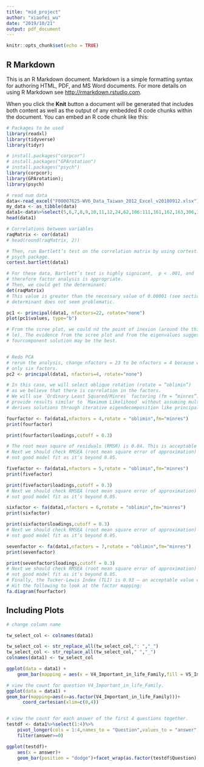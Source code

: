 ```yaml
---
title: "mid_project"
author: "xiaofei_wu"
date: "2019/10/21"
output: pdf_document
---
```


```r
knitr::opts_chunk$set(echo = TRUE)
```

## R Markdown

This is an R Markdown document. Markdown is a simple formatting syntax for authoring HTML, PDF, and MS Word documents. For more details on using R Markdown see <http://rmarkdown.rstudio.com>.

When you click the **Knit** button a document will be generated that includes both content as well as the output of any embedded R code chunks within the document. You can embed an R code chunk like this:

```r
# Packages to be used
library(readxl)
library(tidyverse)
library(tidyr)

# install.packages("corpcor")
# install.packages("GPArotation")
# install.packages("psych")
library(corpcor);
library(GPArotation);
library(psych)

# read num data
data<-read_excel("F00007625-WV6_Data_Taiwan_2012_Excel_v20180912.xlsx")
my_data <- as_tibble(data)
data1<-data%>%select(5,6,7,8,9,10,11,12,24,62,106:111,161,162,163,306,307,308)
head(data1)

# Correlations between variables
raqMatrix <- cor(data1)
# head(round(raqMatrix, 2))    

# Then, run Bartlett’s test on the correlation matrix by using cortest.bartlett() from
# psych package.
cortest.bartlett(data1)

# For these data, Bartlett’s test is highly signicant,  p < .001, and
# therefore factor analysis is appropriate.
# Then, we could get the determinant:
det(raqMatrix)
# This value is greater than the necessary value of 0.00001 (see section 17.5). As such, our
# determinant does not seem problematic.

pc1 <- principal(data1, nfactors=22, rotate="none")
plot(pc1$values, type="b") 

# From the scree plot, we could nd the point of inexion (around the third point to the
# le). The evidence from the scree plot and from the eigenvalues suggests a
# fourcomponent solution may be the best.


# Redo PCA
# rerun the analysis, change nfactors = 23 to be nfactors = 4 because we now want
# only six factors.
pc2 <- principal(data1, nfactors=4, rotate="none")

# In this case, we will select oblique rotation (rotate = “oblimin”) 
# as we believe that there is correlation in the factors. 
# We will use `Ordinary Least Squared/Minres` factoring (fm = “minres”), as it is known to
# provide results similar to `Maximum Likelihood` without assuming multivariate normal distribution and
# derives solutions through iterative eigendecomposition like principal axis.

fourfactor <- fa(data1,nfactors = 4,rotate = "oblimin",fm="minres")
print(fourfactor)

print(fourfactor$loadings,cutoff = 0.3)

# The root mean square of residuals (RMSR) is 0.04. This is acceptable as this value should be closer to 0.
# Next we should check RMSEA (root mean square error of approximation) index. Its value, 0.07 shows
# not good model fit as it’s beyond 0.05.

```

```r

fivefactor <- fa(data1,nfactors = 5,rotate = "oblimin",fm="minres")
print(fivefactor)

print(fivefactor$loadings,cutoff = 0.3)
# Next we should check RMSEA (root mean square error of approximation) index. Its value, 0.066 shows
# not good model fit as it’s beyond 0.05.
```

```r

sixfactor <- fa(data1,nfactors = 6,rotate = "oblimin",fm="minres")
print(sixfactor)

print(sixfactor$loadings,cutoff = 0.3)
# Next we should check RMSEA (root mean square error of approximation) index. Its value, 0.052 shows
# not good model fit as it’s beyond 0.05.
```

```r

sevenfactor <- fa(data1,nfactors = 7,rotate = "oblimin",fm="minres")
print(sevenfactor)

print(sevenfactor$loadings,cutoff = 0.3)
# Next we should check RMSEA (root mean square error of approximation) index. Its value, 0.047 shows
# not good model fit as it’s beyond 0.05.
# Finally, the Tucker-Lewis Index (TLI) is 0.93 – an acceptable value considering it’s over 0.9.
# Hit the following to look at the factor mapping:
fa.diagram(fourfactor)
```

## Including Plots


```r
# change column name

tw_select_col <- colnames(data1)

tw_select_col <- str_replace_all(tw_select_col,": ","_")
tw_select_col <- str_replace_all(tw_select_col," ","_")
colnames(data1) <- tw_select_col

ggplot(data = data1) + 
    geom_bar(mapping = aes(x = V4_Important_in_life_Family,fill = V5_Important_in_life_Friends))

# view the count for question V4_Important_in_life_Family.
ggplot(data = data1) +
geom_bar(mapping=aes(x=as.factor(V4_Important_in_life_Family)))+ 
      coord_cartesian(xlim=c(0,4))


# view the count for each answer of the first 4 questions together. 
testdf <- data1%>%select(1:4)%>%
    pivot_longer(cols = 1:4,names_to = "Question",values_to = "answer") %>%
    filter(answer>=0)

ggplot(testdf)+
    aes(x = answer)+
    geom_bar(position = "dodge")+facet_wrap(as.factor(testdf$Question),ncol = 2)
```



